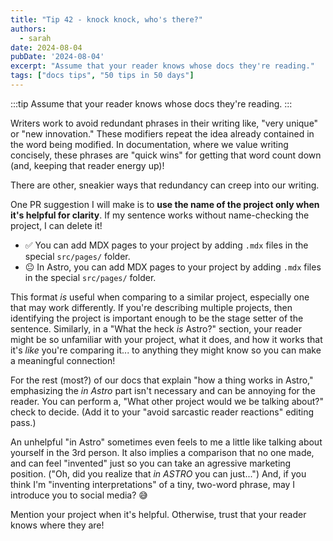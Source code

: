 ```yaml
---
title: "Tip 42 - knock knock, who's there?"
authors:
  - sarah
date: 2024-08-04
pubDate: '2024-08-04'
excerpt: "Assume that your reader knows whose docs they're reading."
tags: ["docs tips", "50 tips in 50 days"]
---
```


:::tip
Assume that your reader knows whose docs they're reading.
:::

Writers work to avoid redundant phrases in their writing like, "very unique" or "new innovation." These modifiers repeat the idea already contained in the word being modified. In documentation, where we value writing concisely, these phrases are "quick wins" for getting that word count down (and, keeping that reader energy up)!

There are other, sneakier ways that redundancy can creep into our writing.

One PR suggestion I will make is to **use the name of the project only when it's helpful for clarity**. If my sentence works without name-checking the project, I can delete it!

- ✅ You can add MDX pages to your project by adding `.mdx` files in the special `src/pages/` folder.
- 😐 In Astro, you can add MDX pages to your project by adding `.mdx` files in the special `src/pages/` folder.

This format *is* useful when comparing to a similar project, especially one that may work differently. If you're describing multiple projects, then identifying the project is important enough to be the stage setter of the sentence. Similarly, in a "What the heck *is* Astro?" section, your reader might be so unfamiliar with your project, what it does, and how it works that it's *like* you're comparing it... to anything they might know so you can make a meaningful connection!

For the rest (most?) of our docs that explain "how a thing works in Astro," emphasizing the *in Astro* part isn't necessary and can be annoying for the reader. You can perform a, "What other project would we be talking about?" check to decide. (Add it to your "avoid sarcastic reader reactions" editing pass.)

An unhelpful "in Astro" sometimes even feels to me a little like talking about yourself in the 3rd person. It also implies a comparison that no one made, and can feel "invented" just so you can take an agressive marketing position. ("Oh, did you realize that *in ASTRO* you can just...") And, if you think I'm "inventing interpretations" of a tiny, two-word phrase, may I introduce you to social media? 😅

Mention your project when it's helpful. Otherwise, trust that your reader knows where they are!


<LinkCard title="See the whole list of tips!" href="/blog/50-docs-tips-in-50-days" />